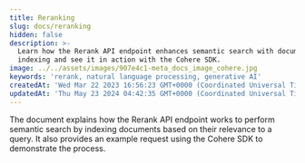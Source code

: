 ```yaml
---
title: Reranking
slug: docs/reranking
hidden: false
description: >-
  Learn how the Rerank API endpoint enhances semantic search with document
  indexing and see it in action with the Cohere SDK.
image: ../../assets/images/907e4c1-meta_docs_image_cohere.jpg
keywords: 'rerank, natural language processing, generative AI'
createdAt: 'Wed Mar 22 2023 16:56:23 GMT+0000 (Coordinated Universal Time)'
updatedAt: 'Thu May 23 2024 04:42:35 GMT+0000 (Coordinated Universal Time)'
---
```

The document explains how the Rerank API endpoint works to perform semantic search by indexing documents based on their relevance to a query. It also provides an example request using the Cohere SDK to demonstrate the process.
